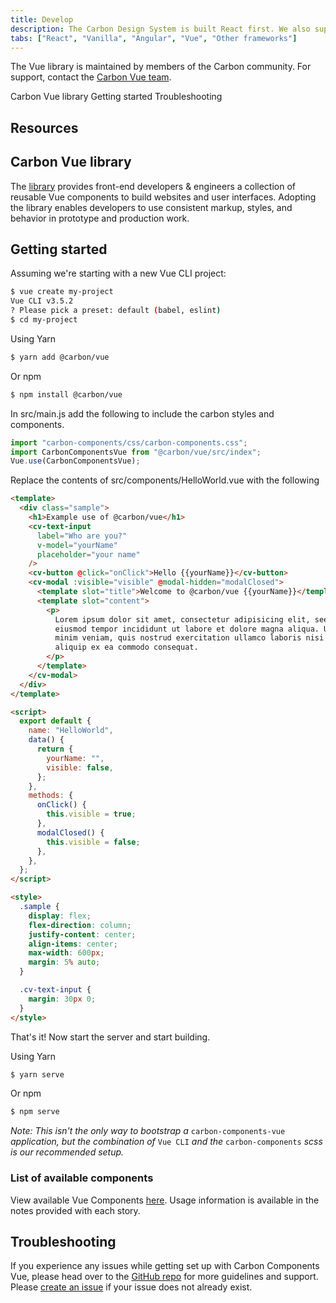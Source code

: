 ```yaml
---
title: Develop
description: The Carbon Design System is built React first. We also support core parts of the system in vanilla JS, Angular, and Vue.
tabs: ["React", "Vanilla", "Angular", "Vue", "Other frameworks"]
---
```


<InlineNotification>

The Vue library is maintained by members of the Carbon community. For support, contact the [Carbon Vue team](https://github.com/IBM/carbon-components-angular/issues/new).

</InlineNotification>

<AnchorLinks>

<AnchorLink>Carbon Vue library</AnchorLink>
<AnchorLink>Getting started</AnchorLink>
<AnchorLink>Troubleshooting</AnchorLink>

</AnchorLinks>

## Resources

<Row>
  <Column colMd={4} colLg={4} noGutterSm>
    <ResourceCard
      subTitle="Try Vue components with CodeSandbox."
      href="https://codesandbox.io/s/5zk452o9jp"
    >
      <MdxIcon name="codesandbox" />
    </ResourceCard>
  </Column>
</Row>

## Carbon Vue library

The [library](http://vue.carbondesignsystem.com/) provides front-end developers & engineers a collection of reusable Vue components to build websites and user interfaces. Adopting the library enables developers to use consistent markup, styles, and behavior in prototype and production work.

## Getting started

Assuming we're starting with a new Vue CLI project:

```sh
$ vue create my-project
Vue CLI v3.5.2
? Please pick a preset: default (babel, eslint)
$ cd my-project
```

Using Yarn

```sh
$ yarn add @carbon/vue
```

Or npm

```sh
$ npm install @carbon/vue
```

In src/main.js add the following to include the carbon styles and components.

```js
import "carbon-components/css/carbon-components.css";
import CarbonComponentsVue from "@carbon/vue/src/index";
Vue.use(CarbonComponentsVue);
```

Replace the contents of src/components/HelloWorld.vue with the following

```html
<template>
  <div class="sample">
    <h1>Example use of @carbon/vue</h1>
    <cv-text-input
      label="Who are you?"
      v-model="yourName"
      placeholder="your name"
    />
    <cv-button @click="onClick">Hello {{yourName}}</cv-button>
    <cv-modal :visible="visible" @modal-hidden="modalClosed">
      <template slot="title">Welcome to @carbon/vue {{yourName}}</template>
      <template slot="content">
        <p>
          Lorem ipsum dolor sit amet, consectetur adipisicing elit, seed do
          eiusmod tempor incididunt ut labore et dolore magna aliqua. Ut enim ad
          minim veniam, quis nostrud exercitation ullamco laboris nisi ut
          aliquip ex ea commodo consequat.
        </p>
      </template>
    </cv-modal>
  </div>
</template>

<script>
  export default {
    name: "HelloWorld",
    data() {
      return {
        yourName: "",
        visible: false,
      };
    },
    methods: {
      onClick() {
        this.visible = true;
      },
      modalClosed() {
        this.visible = false;
      },
    },
  };
</script>

<style>
  .sample {
    display: flex;
    flex-direction: column;
    justify-content: center;
    align-items: center;
    max-width: 600px;
    margin: 5% auto;
  }

  .cv-text-input {
    margin: 30px 0;
  }
</style>
```

That's it! Now start the server and start building.

Using Yarn

```sh
$ yarn serve
```

Or npm

```sh
$ npm serve
```

_Note: This isn't the only way to bootstrap a_ `carbon-components-vue` _application, but the combination of_ `Vue CLI` _and the_ `carbon-components` _scss is our recommended setup._

### List of available components

View available Vue Components [here](http://vue.carbondesignsystem.com). Usage information is available in the notes provided with each story.

## Troubleshooting

If you experience any issues while getting set up with Carbon Components Vue, please head over to the [GitHub repo](https://github.com/carbon-design-system/carbon-components-vue) for more guidelines and support. Please [create an issue](https://github.com/carbon-design-system/carbon-components-vue/issues) if your issue does not already exist.
